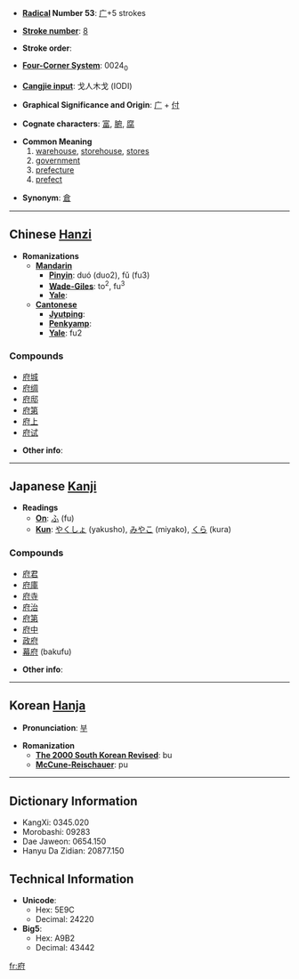 * '''[[Wiktionary:Chinese radical index| Radical]] Number 53''': [[Wiktionary:Chinese radical index 广|广]]+5 strokes

* '''[[Wiktionary:Chinese total strokes index|Stroke number]]''': [[Wiktionary:Chinese total strokes index 8|8]]

* '''Stroke order''': 

* '''[[Wiktionary:Chinese four corner index|Four-Corner System]]''': 0024<sub>0</sub>

* '''[[Wiktionary:Chinese Cangjie index|Cangjie input]]''': 戈人木戈 (IODI)

* '''Graphical Significance and Origin''': [[广]] + [[付]]

* '''Cognate characters''': [[富]], [[腑]], [[腐]]

* '''Common Meaning'''
*# [[warehouse]], [[storehouse]], [[store]]s
*# [[government]]
*# [[prefecture]]
*# [[prefect]]

* '''Synonym''': [[倉]]

----

== Chinese [[Hanzi]] ==

* '''Romanizations'''
** '''[[Mandarin]]'''
*** '''[[Pinyin]]''': duó (duo2), fǔ (fu3)
*** '''[[Wade-Giles]]''': to<sup>2</sup>, fu<sup>3</sup>
*** '''[[Yale]]''': 
** '''[[Cantonese]]'''
*** '''[[Jyutping]]''':
*** '''[[Penkyamp]]''': 
*** '''[[Yale]]''': fu2

===Compounds===
*[[府城]]
*[[府绸]]
*[[府邸]]
*[[府第]]
*[[府上]]
*[[府试]]

* '''Other info''': 

----

== Japanese [[Kanji]] ==

* '''Readings'''
** '''[[On]]''': [[ふ]] (fu)
** '''[[Kun]]''': [[やくしょ]] (yakusho), [[みやこ]] (miyako), [[くら]] (kura)

===Compounds===
*[[府君]]
*[[府庫]]
*[[府寺]]
*[[府治]]
*[[府第]]
*[[府中]]
*[[政府]]
*[[幕府]] (bakufu)

* '''Other info''':  

----

== Korean [[Hanja]] ==

* '''Pronunciation''': [[부]]

* '''Romanization'''
** '''[[The 2000 South Korean Revised Romanization|The 2000 South Korean Revised]]''': bu
** '''[[McCune-Reischauer]]''': pu

----

== Dictionary Information ==

* KangXi: 0345.020
* Morobashi: 09283
* Dae Jaweon: 0654.150
* Hanyu Da Zidian: 20877.150

== Technical Information ==

* '''Unicode''':
** Hex: 5E9C
** Decimal: 24220
* '''Big5''':
** Hex: A9B2
** Decimal: 43442

[[fr:府]]